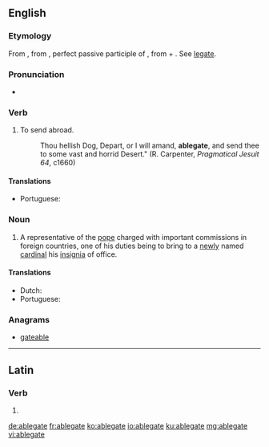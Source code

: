 ==English==

===Etymology===
From {{etyl|fr|en}} {{term|ablegat|ablégate|lang=fr}}, from {{etyl|la|en}} {{m|la|ablēgātus}}, perfect passive participle of {{m|la|ablēgō||I send off or away; banish}}, from {{term|ab||from, away from|lang=la}} + {{m|la|lēgō||I dispatch, send on a commission}}. See [[legate]].

===Pronunciation===
* {{a|US}} {{IPA|/ˈæ.bləˌɡeɪt/|/ˈæ.bləˌɡət/|lang=en}}

===Verb===
{{en-verb|ablegat}}

# {{context|obsolete|lang=en}} To send abroad. 
#: {{rfquotek|Bailey}}
#: Thou hellish Dog, Depart, or I will amand, '''ablegate''', and send thee to some vast and horrid Desert." (R. Carpenter, ''Pragmatical Jesuit 64'', c1660)

====Translations====
{{trans-top|to send abroad}}
* Portuguese: {{t|pt|ablegar}}
{{trans-mid}}
{{trans-bottom}}

===Noun===
{{en-noun}}

# {{context|Roman Catholicism|lang=en}} A representative of the [[pope]] charged with important commissions in foreign countries, one of his duties being to bring to a [[newly]] named [[cardinal]] his [[insignia]] of office.

====Translations====
{{trans-top|representative of the pope in foreign countries}}
* Dutch: {{t|nl|ablegaat|m}}
* Portuguese: {{t|pt|ablegado|m}}
{{trans-mid}}
{{trans-bottom}}

===Anagrams===
* [[gateable#English|gateable]]

----

==Latin==

===Verb===
{{la-verb-form|ablēgāte}}

# {{inflection of|ablēgō||1|p|pres|actv|impr|lang=la}}

[[de:ablegate]]
[[fr:ablegate]]
[[ko:ablegate]]
[[io:ablegate]]
[[ku:ablegate]]
[[mg:ablegate]]
[[vi:ablegate]]